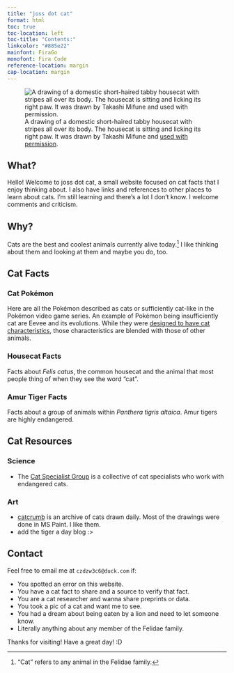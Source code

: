 ```yaml
---
title: "joss dot cat"
format: html
toc: true
toc-location: left
toc-title: "Contents:"
linkcolor: "#885e22"
mainfont: FiraGo
monofont: Fira Code
reference-location: margin
cap-location: margin
---
```


![A drawing of a domestic short-haired tabby housecat with stripes all over its body. The housecat is sitting and licking its right paw. It was drawn by Takashi Mifune and [used with permission](https://www.irasutoya.com/p/terms.html).](cat_irasutoya.png)


## What?

Hello! Welcome to joss dot cat, a small website focused on cat facts that I enjoy thinking about. I also have links and references to other places to learn about cats. I'm still learning and there's a lot I don't know. I welcome comments and criticism.


## Why?

Cats are the best and coolest animals currently alive today.^["Cat" refers to any animal in the Felidae family.] I like thinking about them and looking at them and maybe you do, too.


## Cat Facts

### Cat Pokémon

Here are all the Pokémon described as cats or sufficiently cat-like in the Pokémon video game series. An example of Pokémon being insufficiently cat are Eevee and its evolutions. While they were [designed to have cat characteristics](https://bulbapedia.bulbagarden.net/wiki/Eevee_(Pok%C3%A9mon)#Origin), those characteristics are blended with those of other animals.

### Housecat Facts

Facts about _Felis catus_, the common housecat and the animal that most people thing of when they see the word "cat".

### Amur Tiger Facts

Facts about a group of animals within _Panthera tigris altaica_. Amur tigers are highly endangered.


## Cat Resources

### Science

- The [Cat Specialist Group](http://www.catsg.org/) is a collective of cat specialists who work with endangered cats.

### Art

- [catcrumb](https://catcrumb.tumblr.com/) is an archive of cats drawn daily. Most of the drawings were done in MS Paint. I like them.
- add the tiger a day blog :>


## Contact

Feel free to email me at `czdzw3c6@duck.com` if:

- You spotted an error on this website.
- You have a cat fact to share and a source to verify that fact.
- You are a cat researcher and wanna share preprints or data.
- You took a pic of a cat and want me to see.
- You had a dream about being eaten by a lion and need to let someone know.
- Literally anything about any member of the Felidae family.

Thanks for visiting! Have a great day! :D
